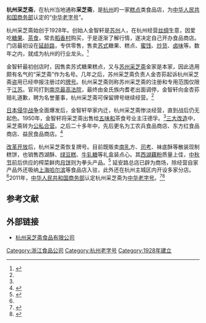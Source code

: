 {{Distinguish2|[[苏州|苏州]]'''[[采芝斋|采芝斋]]'''|上海采芝斋}}

'''杭州采芝斋'''，在杭州当地通称'''采芝斋'''，是[[杭州|杭州]]的一家[[糕点|糕点]]类食品店，为[[中华人民共和国商务部|中华人民共和国商务部]]认定的“[[中华老字号|中华老字号]]”。

杭州采芝斋始创于1928年。创始人金智轩是[[苏州|苏州]]人，在杭州经营[[丝绸|丝绸]]生意，因爱吃[[糖果|糖果]]、[[茶食|茶食]]，常去[[苏州稻香村食品|稻香村]]购买，于是逐渐了解行情，遂决定自己开办食品商店。门店最初设在[[延安路_(杭州)|延龄路]]，专供零售，售卖[[苏州|苏式]]糖果、糕点、[[蜜饯|蜜饯]]、[[炒货|炒货]]、[[卤味|卤味]]等。数年之内，就成为杭州的行业龙头。<ref name=CJR>{{cite book|editor=杭州市政协文史资料委员会|title=杭州文史资料 第14辑|author=陈景荣|page=110-114|chapter=采芝斋食品商店|location=杭州|year=1990}}</ref>

金智轩最初创店时，因售卖苏式糖果糕点，又与[[苏州|苏州]][[采芝斋|采芝斋]]金家是本家，因此选用颇有名气的“采芝斋”作为名号。几年之后，苏州采芝斋负责人金杏荪起诉杭州采芝斋盗用已经申报注册过的[[商标|牌号]]。杭州采芝斋则称苏州采芝斋的注册和专用范围仅限于[[江苏|江苏]]。官司打到[[南京|南京]][[最高法院_(中華民國)|最高法院]]，最终由金氏族内耆老出面调停，金智轩向金杏荪赔礼道歉，聘为名誉董事，杭州采芝斋可保留牌号继续经营。<ref name=CJR/>

[[日本侵华战争|日本侵华战争]]全面爆发后，金智轩举家内迁，杭州采芝斋惨淡经营，直到战后仍无起色。1950年，金智轩将采芝斋出售给[[五味和|五味和]]茶食号业主汪德孚。<ref name=CJR/>[[三大改造|三大改造]]中，采芝斋转为[[公私合营|公私合营]]。之后二十多年中，先后更名为工农兵食品商店、东方红食品商店、益民食品商店。<ref name=LCS>{{cite book|editor=吕春生|title=杭州老字号|author=宋光甫|page=71-76|chapter=自古苏杭茶糖香:记采芝斋食品店|location=杭州|publisher=杭州出版社|year=1998|isbn=7-80633-103-4}}</ref>

[[改革开放|改革开放]]后，杭州采芝斋恢复牌号。目前既贩卖[[南乳|南乳]]方、[[司康饼|司考]]、袜底酥等散装现制糕饼，也销售西湖酥、[[绿豆糕|绿豆糕]]、[[牛轧糖|牛轧糖]]等礼盒装点心。其[[西湖藕粉|西湖藕粉]]质量上佳，[[中秋节|中秋节]]前后供应的榨菜鲜肉[[月饼|月饼]]则为拳头产品。<ref>{{cite book|editor=吴德隆|title=杭州老字号系列丛书 美食篇|location=杭州|publisher=浙江大学出版社|year=2008|isbn=978-7-308-05816-2}}</ref>{{rp|203-204}} 延安路总店已辟为商场，除经营自家产品外还吸纳[[上海哈尔滨食品厂|上海哈尔滨]]等食品店入驻，此外还在杭州主城区内开设多家分店。<ref name=LCS/>2011年，[[中华人民共和国商务部|中华人民共和国商务部]]认定杭州采芝斋为[[中华老字号|中华老字号]]。<ref>{{cite web|url=http://www.mofcom.gov.cn/aarticle/b/g/201108/20110807688840.html|title=商务部关于进一步做好中华老字号保护与促进工作的通知|website=中华人民共和国商务部|date=2011-03-07|archive-url=https://web.archive.org/web/20200712073215/http://www.mofcom.gov.cn/aarticle/b/g/201108/20110807688840.html|archive-date=2020-07-12|dead-url=no}}</ref><ref>{{cite book|author=吴伟平(主编)|title=浙江概览 综合卷 2012年版|location=杭州|publisher=浙江人民出版社|year=2012|isbn=978-7-213-05018-3}}</ref>{{rp|401}}

==参考文献==
{{reflist}}

== 外部链接 ==
* [http://www.caizhizhai.cn/intro.asp 杭州采芝斋食品有限公司] {{Wayback|url=http://www.caizhizhai.cn/intro.asp |date=20200712062519 }}

[[Category:浙江食品公司|Category:浙江食品公司]]
[[Category:杭州老字号|Category:杭州老字号]]
[[Category:1928年建立|Category:1928年建立]]